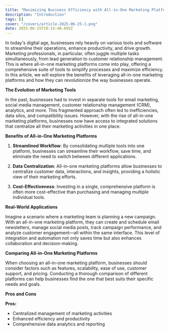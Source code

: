 ```yaml
---
title: "Maximizing Business Efficiency with All-in-One Marketing Platforms"
description: "Introduction"
tags: []
cover: "/covers/article-2025-06-25-1.png"
date: 2025-06-25T19:14:40.695Z
---
```


In today's digital age, businesses rely heavily on various tools and software to streamline their operations, enhance productivity, and drive growth. Marketing professionals, in particular, often juggle multiple tasks simultaneously, from lead generation to customer relationship management. This is where all-in-one marketing platforms come into play, offering a comprehensive suite of tools to simplify processes and maximize efficiency. In this article, we will explore the benefits of leveraging all-in-one marketing platforms and how they can revolutionize the way businesses operate.

**The Evolution of Marketing Tools**

In the past, businesses had to invest in separate tools for email marketing, social media management, customer relationship management (CRM), analytics, and more. This fragmented approach often led to inefficiencies, data silos, and compatibility issues. However, with the rise of all-in-one marketing platforms, businesses now have access to integrated solutions that centralize all their marketing activities in one place.

**Benefits of All-in-One Marketing Platforms**

1. **Streamlined Workflow**: By consolidating multiple tools into one platform, businesses can streamline their workflow, save time, and eliminate the need to switch between different applications.

2. **Data Centralization**: All-in-one marketing platforms allow businesses to centralize customer data, interactions, and insights, providing a holistic view of their marketing efforts.

3. **Cost-Effectiveness**: Investing in a single, comprehensive platform is often more cost-effective than purchasing and managing multiple individual tools.

**Real-World Applications**

Imagine a scenario where a marketing team is planning a new campaign. With an all-in-one marketing platform, they can create and schedule email newsletters, manage social media posts, track campaign performance, and analyze customer engagement—all within the same interface. This level of integration and automation not only saves time but also enhances collaboration and decision-making.

**Comparing All-in-One Marketing Platforms**

When choosing an all-in-one marketing platform, businesses should consider factors such as features, scalability, ease of use, customer support, and pricing. Conducting a thorough comparison of different platforms can help businesses find the one that best suits their specific needs and goals.

**Pros and Cons**

**Pros:**
- Centralized management of marketing activities
- Enhanced efficiency and productivity
- Comprehensive data analytics and reporting
